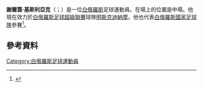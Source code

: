 {{short description|Belarusian professional footballer (born 1987)}}
{{family name hatnote|Viktaravich|Kislyak|lang=Eastern Slavic}}
{{Infobox football biography
| name = 謝爾蓋·基斯利亞克 <br/>Syarhey Kislyak
| fullname = Syarhey Viktaravich Kislyak
| image = Syarhey Kislyak 2013.jpg
| image_size = 250
| caption = 
| birth_date = {{birth date and age|df=y|1987|8|6}} 
| birth_place = [[蘇聯|蘇聯]][[卡梅涅茨|卡梅涅茨]]
| height = {{height|m=1.85}}
| currentclub = [[明斯克迪納摩|明斯克迪納摩]]
| clubnumber = 10
| position = [[中場|中場]]
| youthyears1 = 2001–2003 | youthclubs1 = 明斯克RUOR
| years1 = 2002–2003 | clubs1 = 明斯克RUOR | caps1 = 17  | goals1 = 0  
| years2 = 2004–2010 | clubs2 = [[明斯克迪納摩|明斯克迪納摩]]      | caps2 = 138 | goals2 = 34  
| years3 = 2011–2016 | clubs3 = [[喀山鲁宾足球俱乐部|喀山鲁宾]]         | caps3 = 66  | goals3 = 4
| years4 = 2012      | clubs4 = → [[克拉斯诺达尔足球俱乐部|克拉斯诺达尔]] (外借)    | caps4 = 11  | goals4 = 0
| years5 = 2016–2017 | clubs5 = [[加辛塔士邦|加辛塔士邦]]            | caps5 = 12  | goals5 = 0
| years6 = 2018      | clubs6 = [[巴甫洛達爾額爾齊斯足球俱樂部|艾迪殊]] | caps6 = 16  | goals6 = 0
| years7 = 2018–2020 | clubs7 = [[布列斯特迪納摩足球俱樂部|布列斯特迪納摩]]      | caps7 = 61  | goals7 = 6
| years8 = 2021–     | clubs8 = [[明斯克迪納摩|明斯克迪納摩]]     | caps8 = 9   | goals8 = 2
| nationalyears1 = 2003–2004 | nationalteam1 = 白俄羅斯U17 | nationalcaps1 = 6  | nationalgoals1 = 2 
| nationalyears2 = 2005–2006 | nationalteam2 = 白俄羅斯U19 | nationalcaps2 = 5  | nationalgoals2 = 0  
| nationalyears3 = 2005–2009 | nationalteam3 = [[白俄羅斯21歲以下國家足球隊|白俄羅斯U21]] | nationalcaps3 = 31 | nationalgoals3 = 5   
| nationalyears4 = 2009–     | nationalteam4 = [[白俄羅斯國家足球隊|白俄羅斯]]             | nationalcaps4 = 74 | nationalgoals4 = 9
| club-update = 2021年12月12日
| nationalteam-update = 2021年3月31日
}}

'''謝爾蓋·基斯利亞克'''（{{lang-be|Сяргей Кісляк}}；{{bd|1987年|8月6日}}）是一位[[白俄羅斯|白俄羅斯]]足球運動員。在場上的位置是中場。他現在效力於[[白俄羅斯足球超級聯賽|白俄羅斯足球超級聯賽]]球隊[[明斯克迪納摩|明斯克迪納摩]]。他也代表[[白俄羅斯國家足球隊|白俄羅斯國家足球隊]]參賽<ref>{{cite news|url=http://nn.by/?c=ar&i=42922|title=Францыя — Беларусь 0:1|accessdate=2012-01-09|date=2010-09-04|language=be|publisher=nn.by|archive-date=2019-04-10|archive-url=https://web.archive.org/web/20190410124357/https://nn.by/?c=ar&i=42922|dead-url=no}}</ref>。

==參考資料==
{{Reflist}}

{{DEFAULTSORT: Kislyak, Syarhey}}
[[Category:白俄羅斯足球運動員|Category:白俄羅斯足球運動員]]